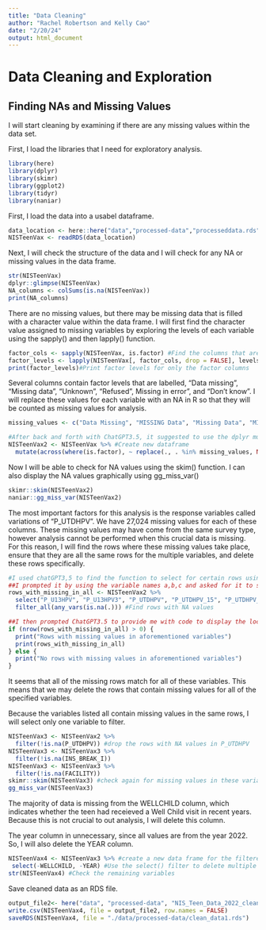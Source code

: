 ---
title: "Data Cleaning"
author: "Rachel Robertson and Kelly Cao"
date: "2/20/24"
output: html_document
---
# Data Cleaning and Exploration
## Finding NAs and Missing Values
I will start cleaning by examining if there are any missing values within the data set.

First, I load the libraries that I need for exploratory analysis.
```{r}
library(here)
library(dplyr)
library(skimr)
library(ggplot2)
library(tidyr)
library(naniar)
```
First, I load the data into a usabel dataframe.
```{r}
data_location <- here::here("data","processed-data","processeddata.rds")
NISTeenVax <- readRDS(data_location)
```

Next, I will check the structure of the data and I will check for any NA or missing values in the data frame.
```{r}
str(NISTeenVax)
dplyr::glimpse(NISTeenVax)
NA_columns <- colSums(is.na(NISTeenVax))
print(NA_columns)
```
There are no missing values, but there may be missing data that is filled with a character value within the data frame. I will first find the character value assigned to missing variables by exploring the levels of each variable using the sapply() and then lapply() function.
```{r}
factor_cols <- sapply(NISTeenVax, is.factor) #Find the columns that are factor variables
factor_levels <- lapply(NISTeenVax[, factor_cols, drop = FALSE], levels) #Find the levels of each factor variable
print(factor_levels)#Print factor levels for only the factor columns
```
Several columns contain factor levels that are labelled, "Data missing", "Missing data", "Unknown", "Refused", Missing in error", and "Don't know". I will replace these values for each variable with an NA in R so that they will be counted as missing values for analysis.
```{r}
missing_values <- c("Data Missing", "MISSING Data", "Missing Data", "MISSING IN ERROR") #Group all of the factor levels that indicate a missing value

#After back and forth with ChatGPT3.5, it suggested to use the dplyr mutate function and replace function to specify that factor variables with the levels in the group above will have those level values replaced with NA
NISTeenVax2 <- NISTeenVax %>% #Create new dataframe
  mutate(across(where(is.factor), ~ replace(., . %in% missing_values, NA))) #mutate only at factor variables in the dataframe and replace the levels specified above with NA for those factors
```
Now I will be able to check for NA values using the skim() function. I can also display the NA values graphically using gg_miss_var()
```{r}
skimr::skim(NISTeenVax2)
naniar::gg_miss_var(NISTeenVax2)
```
The most important factors for this analysis is the response variables called variations of "P_UTDHPV".
We have 27,024 missing values for each of these columns. These missing values may have come from the same survey type, however analysis cannot be performed when this crucial data is missing. For this reason, I will find the rows where these missing values take place, ensure that they are all the same rows for the multiple variables, and delete these rows specifically.
```{r}
#I used chatGPT3,5 to find the function to select for certain rows using dplyr and then filter these for NA values
##I prompted it by using the variable names a,b,c and asked for it to select these columns and filter for the rows with missing variables
rows_with_missing_in_all <- NISTeenVax2 %>%
  select("P_U13HPV", "P_U13HPV3", "P_UTDHPV", "P_UTDHPV_15", "P_UTDHPV_15INT", "P_UTDHPV2", "P_UTDHPV3") %>% #select for columns in question
  filter_all(any_vars(is.na(.))) #Find rows with NA values

##I then prompted ChatGPT3.5 to provide me with code to display the location of these rows so that I may check if they all matched.
if (nrow(rows_with_missing_in_all) > 0) {
  print("Rows with missing values in aforementioned variables")
  print(rows_with_missing_in_all)
} else {
  print("No rows with missing values in aforementioned variables")
}

```
It seems that all of the missing rows match for all of these variables. This means that we may delete the rows that contain missing values for all of the specified variables.

Because the variables listed all contain missing values in the same rows, I will select only one variable to filter.
```{r}
NISTeenVax3 <- NISTeenVax2 %>%
  filter(!is.na(P_UTDHPV)) #drop the rows with NA values in P_UTDHPV
NISTeenVax3 <- NISTeenVax3 %>%
  filter(!is.na(INS_BREAK_I))
NISTeenVax3 <- NISTeenVax3 %>%
  filter(!is.na(FACILITY))
skimr::skim(NISTeenVax3) #check again for missing values in these variables
gg_miss_var(NISTeenVax3)
```
The majority of data is missing from the WELLCHILD column, which indicates whether the teen had receieved a Well Child visit in recent years. Because this is not crucial to out analysis, I will delete this column. 

The year column in unnecessary, since all values are from the year 2022. So, I will also delete the YEAR column.
```{r}
NISTeenVax4 <- NISTeenVax3 %>% #create a new data frame for the filtered data
 select(-WELLCHILD, -YEAR) #Use the select() filter to delete multiple columns from the data frame
str(NISTeenVax4) #Check the remaining variables
```

Save cleaned data as an RDS file.
```{r}
output_file2<- here("data", "processed-data", "NIS_Teen_Data_2022_clean1.csv")
write.csv(NISTeenVax4, file = output_file2, row.names = FALSE)
saveRDS(NISTeenVax4, file = "./data/processed-data/clean_data1.rds")
```

